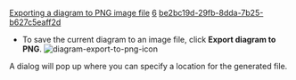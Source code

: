 [[Property:title|Exporting a diagram to PNG image file]]
[[Property:weight|6]]
[[Property:uuid|be2bc19d-29fb-8dda-7b25-b627c5eaff2d]]
* To save the current diagram to an image file, click '''Export diagram to PNG'''.  [[Image:diagram-export-to-png-icon]]  <br/>
A dialog will pop up where you can specify a location for the generated file. 




